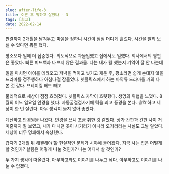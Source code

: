 ```yaml
---
slug: after-life-3
title: 이혼 후 뭐하고 살았나 - 3
tags: [회고]
date: 2022-02-14
---
```


판결까지 2개월을 남겨두고 마음을 정하니 시간이 점점 더디게 흘렀다. 시간을 빨리 보낼 수 있다면 뭐든 했다.

평소보다 일에 더 집중했다. 의도적으로 과몰입했고 집에서도 일했다. 회사에서의 평판은 좋았다. 빠른 피드백과 나쁘지 않은 결과물. 나는 내가 뭘 했는지 기억이 잘 안 나는데

일을 마치면 아이를 데려오고 저녁을 먹이고 씻기고 재운 후, 평소라면 쉽게 손대지 않을 드라마를 정주행하다 아침나절 잠들었다. 넷플릭스에서 하는 마약류 드라마를 거의 다 본 것 같다.
브레이킹 배드 빼고

물리적으로 세상이 점점 흐려졌다. 넷플릭스 자막이 흐릿했다. 생명의 위협을 느꼈다.
8월의 어느 일요일 안경을 했다. 자동굴절검사기에 턱을 괴고 풍경을 본다. _찰칵_ 하고 세상이 한 번 잘린다. 아무 생각이 들지 않아 좋았다.

계산하고 안경원을 나왔다. 안경을 쓰니 조금 취한 것 같았다.
상가 간판과 간판 사이 거미줄까지 잘 보였고, 내가 다니던 곳이 사거리가 아니라 오거리라는 사실도 그날 알았다. 세상이 너무 명쾌해서 속상했다.

갑자기 2개월 뒤 해결해야 할 현실적인 문제가 시야에 들어왔다.
지금 사는 집은 어떻게 할 것인가? 살림은 어떻게 나눌 것인가? 나는 어디서 살 것인가?

두 가지 생각이 떠올랐다.
아무하고라도 이야기를 나누고 싶다.
아무하고도 이야기를 나눌 수 없겠다.
